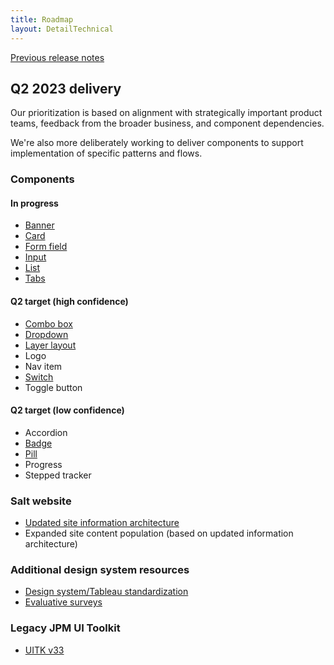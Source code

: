 ```yaml
---
title: Roadmap
layout: DetailTechnical
---
```


[Previous release notes](https://github.com/jpmorganchase/salt-ds/releases)

## Q2 2023 delivery

Our prioritization is based on alignment with strategically important product teams, feedback from the broader business, and component dependencies.

We're also more deliberately working to deliver components to support implementation of specific patterns and flows.

### Components

#### In progress

- [Banner](https://github.com/jpmorganchase/salt-ds/issues/392)
- [Card](https://github.com/jpmorganchase/salt-ds/issues/1096)
- [Form field](https://github.com/jpmorganchase/salt-ds/issues/431)
- [Input](https://github.com/jpmorganchase/salt-ds/issues/477)
- [List](https://github.com/jpmorganchase/salt-ds/issues/1279)
- [Tabs](https://github.com/jpmorganchase/salt-ds/issues/1571)

#### Q2 target (high confidence)

- [Combo box](https://github.com/jpmorganchase/salt-ds/issues/491)
- [Dropdown](https://github.com/jpmorganchase/salt-ds/issues/490)
- [Layer layout](https://github.com/jpmorganchase/salt-ds/issues/369)
- Logo
- Nav item
- [Switch](https://github.com/jpmorganchase/salt-ds/issues/486)
- Toggle button

#### Q2 target (low confidence)

- Accordion
- [Badge](https://github.com/jpmorganchase/salt-ds/issues/1056)
- [Pill](https://github.com/jpmorganchase/salt-ds/issues/488)
- Progress
- Stepped tracker

### Salt website

- [Updated site information architecture](https://github.com/jpmorganchase/salt-ds/issues/1483)
- Expanded site content population (based on updated information architecture)

### Additional design system resources

- [Design system/Tableau standardization](https://github.com/jpmorganchase/salt-ds/issues/1572)
- [Evaluative surveys](https://github.com/jpmorganchase/salt-ds/issues/1527)

### Legacy JPM UI Toolkit

- [UITK v33](https://github.com/jpmorganchase/salt-ds/issues/1045)

